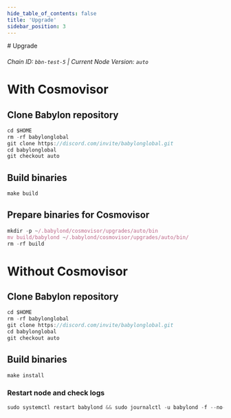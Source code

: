 ```yaml
---
hide_table_of_contents: false
title: 'Upgrade'
sidebar_position: 3
---
```


<div class="h1-with-icon icon-babylon">
  # Upgrade
</div>

###### Chain ID: `bbn-test-5` | Current Node Version: `auto`

# With Cosmovisor

## Clone Babylon repository

```js
cd $HOME
rm -rf babylonglobal
git clone https://discord.com/invite/babylonglobal.git
cd babylonglobal
git checkout auto
```

## Build binaries

```js
make build
```

## Prepare binaries for Cosmovisor

```js
mkdir -p ~/.babylond/cosmovisor/upgrades/auto/bin
mv build/babylond ~/.babylond/cosmovisor/upgrades/auto/bin/
rm -rf build
```

# Without Cosmovisor

## Clone Babylon repository

```js
cd $HOME
rm -rf babylonglobal
git clone https://discord.com/invite/babylonglobal.git
cd babylonglobal
git checkout auto
```

## Build binaries

```js
make install
```

### Restart node and check logs

```js
sudo systemctl restart babylond && sudo journalctl -u babylond -f --no-hostname -o cat
```
